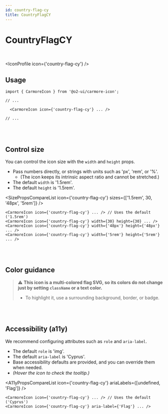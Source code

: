 ```yaml
---
id: country-flag-cy
title: CountryFlagCY
---
```




# CountryFlagCY

<br />

<IconProfile icon={'country-flag-cy'} />

## Usage

```tsx
import { CarmoreIcon } from '@o2-ui/carmore-icon';

// ...

  <CarmoreIcon icon={'country-flag-cy'} ... />

// ...
```

<br />
<br />

## Control size

You can control the icon size with the `width` and `height` props.

- Pass numbers directly, or strings with units such as 'px', 'rem', or '%'.
  - (The icon keeps its intrinsic aspect ratio and cannot be stretched.)
- The default `width` is '1.5rem'.
- The default `height` is '1.5rem'.

<SizePropsCompareList icon={'country-flag-cy'} sizes={['1.5rem', 30, '48px', '5rem']} />

```tsx
<CarmoreIcon icon={'country-flag-cy'} ... /> // Uses the default ('1.5rem')
<CarmoreIcon icon={'country-flag-cy'} width={30} height={30} ... />
<CarmoreIcon icon={'country-flag-cy'} width={'48px'} height={'48px'} ... />
<CarmoreIcon icon={'country-flag-cy'} width={'5rem'} height={'5rem'} ... />
```

<br />
<br />

## Color guidance

> ⚠️ <b>This icon is a multi-colored flag SVG, so its colors do not change just by setting `className` or a text color.</b>
>
> - To highlight it, use a surrounding background, border, or badge.

<br />
<br />

## Accessibility (a11y)

We recommend configuring attributes such as `role` and `aria-label`.

- The default `role` is 'img'.
- The default `aria-label` is 'Cyprus'.
- Base accessibility defaults are provided, and you can override them when needed.
- _(Hover the icon to check the tooltip.)_

<A11yPropsCompareList icon={'country-flag-cy'} ariaLabels={[undefined, 'Flag']} />

```tsx
<CarmoreIcon icon={'country-flag-cy'} ... /> // Uses the default ('Cyprus')
<CarmoreIcon icon={'country-flag-cy'} aria-label={'Flag'} ... />
```
